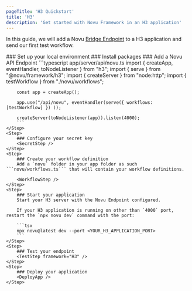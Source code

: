 ```yaml
---
pageTitle: 'H3 Quickstart'
title: 'H3'
description: 'Get started with Novu Framework in an H3 application'
---
```



In this guide, we will add a Novu [Bridge Endpoint](/platform/concepts/endpoint) to a H3 application and send our first test workflow.

<Steps>
    <Step>
         ### Set up your local environment
        <StudioStep />
    </Step>
   <Step>
         ### Install packages
        <PackagesStep />
    </Step>
   <Step>
         ### Add a Novu API Endpoint
        ```typescript app/server/api/novu.ts
        import { createApp, eventHandler, toNodeListener } from "h3";
        import { serve } from "@novu/framework/h3";
        import { createServer } from "node:http";
        import { testWorkflow } from "./novu/workflows";

        const app = createApp();

        app.use("/api/novu", eventHandler(serve({ workflows: [testWorkflow] }) ));

        createServer(toNodeListener(app)).listen(4000);
        ```
    </Step>
    <Step>
        ### Configure your secret key
        <SecretStep />
    </Step>
    <Step>
        ### Create your workflow definition
        Add a `novu` folder in your app folder as such ```novu/workflows.ts``` that will contain your workflow definitions.

        <WorkflowStep />
    </Step>
    <Step>
        ### Start your application
        Start your H3 server with the Novu Endpoint configured.

        If your H3 application is running on other than `4000` port, restart the `npx novu dev` command with the port:

        ```tsx
        npx novu@latest dev --port <YOUR_H3_APPLICATION_PORT>
        ```
    </Step>
    <Step>
        ### Test your endpoint
        <TestStep framework="H3" />
    </Step>
    <Step>
        ### Deploy your application
        <DeployApp />
    </Step>

</Steps>

<NextStepsStep />
